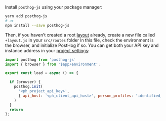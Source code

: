 Install `posthog-js` using your package manager:

```bash
yarn add posthog-js
# or
npm install --save posthog-js
```

Then, if you haven't created a root [layout](https://kit.svelte.dev/docs/routing#layout) already, create a new file called `+layout.js` in your `src/routes` folder In this file, check the environment is the browser, and initialize PostHog if so. You can get both your API key and instance address in your [project settings](https://us.posthog.com/project/settings):

```js file=routes/+layout.js
import posthog from 'posthog-js'
import { browser } from '$app/environment';

export const load = async () => {

  if (browser) {
    posthog.init(
      '<ph_project_api_key>',
      { api_host: '<ph_client_api_host>', person_profiles: 'identified_only' }
    )
  }
  return
};
```